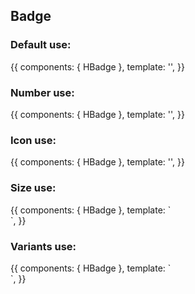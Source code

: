 
<Meta title="Design System/Atoms/Badge" component={HBadge} />

## Badge

### Default use:

<Canvas>
  <Story name="Default use">
    {{
        components: { HBadge },
        template: '<h-badge value="JC" />',
    }}
  </Story>
</Canvas>

### Number use:

<Canvas>
  <Story name="Number use">
    {{
        components: { HBadge },
        template: '<h-badge :value="1" />',
    }}
  </Story>
</Canvas>

### Icon use:

<Canvas>
  <Story name="Icon use">
    {{
        components: { HBadge },
        template: '<h-badge :value="123" icon="fas fa-plus"/>',
    }}
  </Story>
</Canvas>

### Size use:

<Canvas>
  <Story name="Size use">
    {{
        components: { HBadge },
        template: `<div>
          <h-badge value="JC" size="medium" />
          <h-badge value="JC" size="large" />
          <h-badge value="JC" size="extra-large" />
          <h-badge value="JC" size="jumbo" />
          <h-badge value="JC" size="extra-jumbo" />
          <h-badge value="JC" size="giant" />
          <h-badge value="JC" size="extra-giant" />
          <h-badge value="JC" size="colossal" />
          <h-badge value="JC" size="extra-colossal" />
          <h-badge value="JC" size="mega" />
          <h-badge value="JC" size="extra-mega" />
          <h-badge value="JC" size="immense" />
        </div>`,
    }}
  </Story>
</Canvas>

### Variants use:

<Canvas>
  <Story name="Variants use">
    {{
        components: { HBadge },
        template: `<div>
          <h-badge value="JC" variant="default" />
          <h-badge value="JC" variant="success" />
          <h-badge value="JC" variant="info" />
          <h-badge value="JC" variant="danger" />
          <h-badge value="JC" variant="warn" />
          <h-badge value="JC" variant="primary" />
          <h-badge value="JC" variant="secondary" />
        </div>`,
    }}
  </Story>
</Canvas>

<ArgsTable of={HBadge} />
